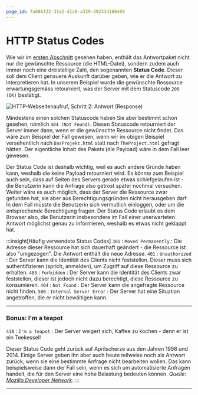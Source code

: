 ```yaml
---
page_id: 7a686f22-31e2-41a0-a339-49233d186469
---
```


# HTTP Status Codes
Wie wir im [ersten Abschnitt](./01-Ablauf-Webseitenaufruf.mdx) gesehen haben, enthält das Antwortpaket nicht nur die gewünschte Ressource
(die HTML-Datei), sondern zudem auch immer noch eine dreistellige Zahl, den sogenannten **Status Code**. Dieser soll
dem Client genauere Auskunft darüber geben, wie er die Antwort zu interpretieren hat. In unserem Beispiel wurde die
gewünschte Ressource erwartungsgemäss retourniert, was der Server mit dem Statuscode `200 (OK)` bestätigt.

![HTTP-Webseitenaufruf, Schritt 2: Antwort (Response)](img/http-response.png)

Mindestens einen solchen Statuscode haben Sie aber bestimmt schon gesehen, nämlich `404 (Not Found)`. Diesen Statuscode
retourniert der Server immer dann, wenn er die gewünschte Ressource nicht findet. Das wäre zum Beispiel der Fall
gewesen, wenn wir im obigen Beispiel versehentlich nach `DasProjekt.html` statt nach `TheProject.html` gefragt hätten.
Der eigentliche Inhalt des Pakets (die Payload) wäre in dem Fall leer gewesen.

Der Status Code ist deshalb wichtig, weil es auch andere Gründe haben kann, weshalb die keine Payload retourniert wird.
Es könnte zum Beispiel auch sein, dass auf Seiten des Servers gerade etwas schiefgelaufen ist - die Benutzerin kann
die Anfrage also getrost später nochmal versuchen. Weiter wäre es auch möglich, dass der Server die Ressource zwar
gefunden hat, sie aber aus Berechtigungsgründen nicht herausgeben darf. In dem Fall müsste die Benutzerin sich
vermutlich einloggen, oder um die entsprechende Berechtigung fragen. Der Status Code erlaubt es dem Browser also,
die Benutzerin insbesondere im Fall einer unerwarteten Antwort möglichst genau zu informieren, weshalb es etwas nicht
geklappt hat.

:::insight[Häufig verwendete Status Codes]
`301`
  : `Moved Permanently`
  : Die Adresse dieser Ressource hat sich dauerhaft geändert - die Ressource ist also "umgezogen". Die Antwort enthält die neue Adresse.
`401`
  : `Unauthorized`
  : Der Server kann die Identität des Clients nicht feststellen. Dieser muss sich authentifizieren (sprich, anmelden), um Zugriff auf diese Ressource zu erhalten.
`403`
  : `Forbidden`
  : Der Server kann die Identität des Clients zwar feststellen, dieser ist jedoch nicht dazu berechtigt, diese Ressource zu konsumieren.
`404`
  : `Not Found`
  : Der Server kann die angefragte Ressource nicht finden.
`500`
  : `Internal Server Error`
  : Der Server hat eine Situation angetroffen, die er nicht bewältigen kann.

***

### Bonus: I'm a teapot
`418`
  : `I'm a teapot`
  : Der Server weigert sich, Kaffee zu kochen - denn er ist ein Teekessel!

Dieser Status Code geht zurück auf Aprilscherze aus den Jahren 1998 und 2014. Einige Server geben ihn aber auch heute
teilweise noch als Antwort zurück, wenn sie eine bestimmte Anfrage nicht bearbeiten wollen. Das kann beispielsweise
dann der Fall sein, wenn es sich um automatisierte Anfragen handelt, die für den Server eine hohe Belastung bedeuten
können. _Quelle: [Mozilla Developer Network](https://developer.mozilla.org/en-US/docs/Web/HTTP/Status/418)_.
:::

---
